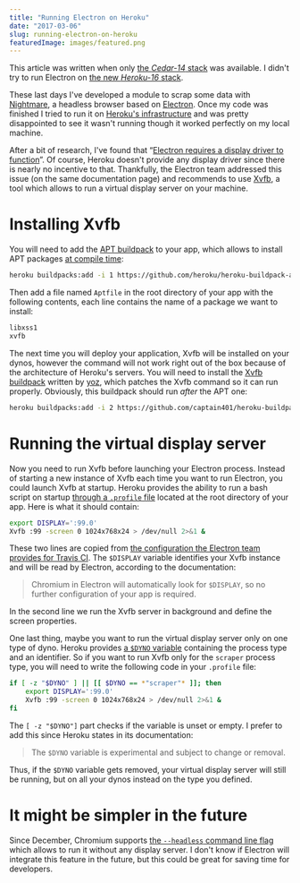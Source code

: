 ```yaml
---
title: "Running Electron on Heroku"
date: "2017-03-06"
slug: running-electron-on-heroku
featuredImage: images/featured.png
---
```


<Warning>

This article was written when only [the _Cedar-14_ stack](https://devcenter.heroku.com/articles/cedar-14-stack) was available. I didn't try to run Electron on [the new _Heroku-16_ stack](https://devcenter.heroku.com/articles/heroku-16-stack).

</Warning>

These last days I've developed a module to scrap some data with [Nightmare](http://www.nightmarejs.org/), a headless browser based on [Electron](https://electron.atom.io/). Once my code was finished I tried to run it on [Heroku's infrastructure](https://www.heroku.com/home) and was pretty disappointed to see it wasn't running though it worked perfectly on my local machine.

After a bit of research, I've found that “[Electron requires a display driver to function](https://github.com/electron/electron/blob/e315116/docs/tutorial/testing-on-headless-ci.md)”. Of course, Heroku doesn't provide any display driver since there is nearly no incentive to that. Thankfully, the Electron team addressed this issue (on the same documentation page) and recommends to use [Xvfb](https://www.x.org/archive/X11R7.6/doc/man/man1/Xvfb.1.xhtml), a tool which allows to run a virtual display server on your machine.

# Installing Xvfb

You will need to add the [APT buildpack](https://github.com/heroku/heroku-buildpack-apt) to your app, which allows to install APT packages [at compile time](https://devcenter.heroku.com/articles/slug-compiler):

```sh
heroku buildpacks:add -i 1 https://github.com/heroku/heroku-buildpack-apt
```

Then add a file named `Aptfile` in the root directory of your app with the following contents, each line contains the name of a package we want to install:

```sh
libxss1
xvfb
```

The next time you will deploy your application, Xvfb will be installed on your dynos, however the command will not work right out of the box because of the architecture of Heroku's servers. You will need to install the [Xvfb buildpack](https://github.com/captain401/heroku-buildpack-xvfb) written by [yoz](https://github.com/yoz), which patches the Xvfb command so it can run properly. Obviously, this buildpack should run _after_ the APT one:

```sh
heroku buildpacks:add -i 2 https://github.com/captain401/heroku-buildpack-xvfb
```

# Running the virtual display server

Now you need to run Xvfb before launching your Electron process. Instead of starting a new instance of Xvfb each time you want to run Electron, you could launch Xvfb at startup. Heroku provides the ability to run a bash script on startup [through a `.profile` file](https://devcenter.heroku.com/articles/dynos#the-profile-file) located at the root directory of your app. Here is what it should contain:

```sh
export DISPLAY=':99.0'
Xvfb :99 -screen 0 1024x768x24 > /dev/null 2>&1 &
```

These two lines are copied from [the configuration the Electron team provides for Travis CI](https://github.com/electron/electron/blob/e315116/docs/tutorial/testing-on-headless-ci.md#travis-ci). The `$DISPLAY` variable identifies your Xvfb instance and will be read by Electron, according to the documentation:

> Chromium in Electron will automatically look for `$DISPLAY`, so no further configuration of your app is required.

In the second line we run the Xvfb server in background and define the screen properties.

One last thing, maybe you want to run the virtual display server only on one type of dyno. Heroku provides [a `$DYNO` variable](https://devcenter.heroku.com/articles/dynos#local-environment-variables) containing the process type and an identifier. So if you want to run Xvfb only for the `scraper` process type, you will need to write the following code in your `.profile` file:

```sh
if [ -z "$DYNO" ] || [[ $DYNO == *"scraper"* ]]; then
    export DISPLAY=':99.0'
    Xvfb :99 -screen 0 1024x768x24 > /dev/null 2>&1 &
fi
```

The `[ -z "$DYNO"]` part checks if the variable is unset or empty. I prefer to add this since Heroku states in its documentation:

> The `$DYNO` variable is experimental and subject to change or removal.

Thus, if the `$DYNO` variable gets removed, your virtual display server will still be running, but on all your dynos instead on the type you defined.

# It might be simpler in the future

Since December, Chromium supports [the `--headless` command line flag](https://bugs.chromium.org/p/chromium/issues/detail?id=546953#c148) which allows to run it without any display server. I don't know if Electron will integrate this feature in the future, but this could be great for saving time for developers.

